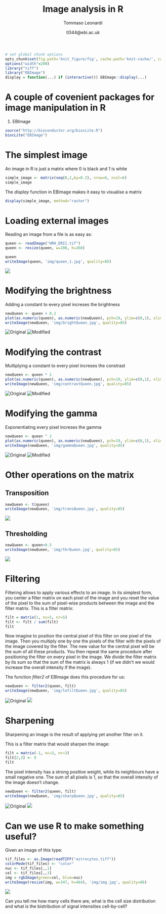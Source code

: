 % Image analysis in R
% Tommaso Leonardi
% tl344@ebi.ac.uk


```r
# set global chunk options
opts_chunk$set(fig.path='knit_figure/fig', cache.path='knit-cache/', cache=TRUE, warning=FALSE, message=FALSE, fig.cap="", results='asis')
options("width"=200)
library("tiff")
library("EBImage")
display = function(...) if (interactive()) EBImage::display(...)
```

# A couple of covenient packages for image manipulation in R
1. EBImage
```r
source("http://bioconductor.org/biocLite.R")
biocLite("EBImage")
```



# The simplest image
An image in R is just a matrix where 0 is black and 1 is white
```r
simple_image <- matrix(seq(0,1,by=0.2), nrow=6, ncol=6)
simple_image
```

The _display_ function in EBImage makes it easy to visualise a matrix
```r
display(simple_image, method="raster")
```

# Loading external images
Reading an image from a file is as easy as:
```r
queen <- readImage("HRH_ERII.tif")
queen <- resize(queen, w=200, h=260)
```

```r
queen
writeImage(queen, 'img/queen_1.jpg', quality=85)
```
![](img/queen_1.jpg)



# Modifying the brightness

Adding a constant to every pixel increses the brightness
```r
newQueen <- queen + 0.2
plot(as.numeric(queen), as.numeric(newQueen), pch=19, ylim=c(0,1), xlim=c(0,1))
writeImage(newQueen, 'img/brightQueen.jpg', quality=85)
```
![Original](img/queen_1.jpg) ![Modified](img/brightQueen.jpg)


# Modifying the contrast

Multiplying a constant to every pixel increses the constrast
```r
newQueen <- queen * 2
plot(as.numeric(queen), as.numeric(newQueen), pch=19, ylim=c(0,1), xlim=c(0,1))
writeImage(newQueen, 'img/contrastQueen.jpg', quality=85)
```
![Original](img/queen_1.jpg) ![Modified](img/contrastQueen.jpg)



# Modifying the gamma

Exponentiating every pixel increses the gamma
```r
newQueen <- queen ^ 2
plot(as.numeric(queen), as.numeric(newQueen), pch=19, ylim=c(0,1), xlim=c(0,1))
writeImage(newQueen, 'img/gammaQueen.jpg', quality=85)
```
![Original](img/queen_1.jpg) ![Modified](img/gammaQueen.jpg)


# Other operations on the matrix

## Transposition
```r
newQueen <- t(queen)
writeImage(newQueen, 'img/transQueen.jpg', quality=85)
```
![](img/transQueen.jpg)

## Thresholding
```r
newQueen <- queen>0.5
writeImage(newQueen, 'img/thrQueen.jpg', quality=85)
```
![](img/thrQueen.jpg)


# Filtering
Filtering allows to apply various effects to an image. In its simplest form, you center a filter matrix on each pixel of the image and you reset the value of the pixel to the sum of pixel-wise products between the image and the filter matrix.
This is a filter matrix:
```r
filt = matrix(1, nc=5, nr=5)
filt <- filt / sum(filt)
filt
```
Now imagine to position the central pixel of this filter on one pixel of the image. Then you multiply one by one the pixels of the filter with the pixels of the image covered by the filter. The new value for the central pixel will be the sum of all these products. You then repeat the same procedure after positioning the filter on every pixel in the image.
We divide the filter matrix by its sum so that the sum of the matrix is always 1 (if we didn't we would increase the overall intensity if the image).

The function _filter2_ of EBImage does this procedure for us:
```r
newQueen <- filter2(queen, filt)
writeImage(newQueen, 'img/lofiltQueen.jpg', quality=85)
```
![Original](img/queen_1.jpg) ![](img/lofiltQueen.jpg)



# Sharpening
Sharpening an image is the result of applying yet another filter on it.

This is a filter matrix that would sharpen the image:
```r
filt = matrix(-1, nc=3, nr=3)
filt[2,2] <- 9
filt
```
The pixel intensity has a strong positive weight, while its neighbours have a small negative one. The sum of all pixels is 1, so that the overall intensity of the image doesn't change.

```r
newQueen <- filter2(queen, filt)
writeImage(newQueen, 'img/sharpQueen.jpg', quality=85)
```
![Original](img/queen_1.jpg) ![](img/sharpQueen.jpg)



# Can we use R to make something useful?
Given an image of this type:
```r
tif_files <- as.Image(readTIFF("astrocytes.tiff"))
colorMode(tif_files) <- "color"
nuc <- tif_files[,,1]
cel <- tif_files[,,3]
img = rgbImage(green=cel, blue=nuc)
writeImage(resize(img, w=347, h=464), 'img/img.jpg', quality=86)
```
![](img/img.jpg)

Can you tell me how many cells there are, what is the cell size distribution and what is the bistribution of signal intensities cell-by-cell?







